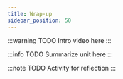 ```yaml
---
title: Wrap-up
sidebar_position: 50
---
```


:::warning TODO
Intro video here
:::

:::info TODO
Summarize unit here
:::

:::note TODO
Activity for reflection
:::